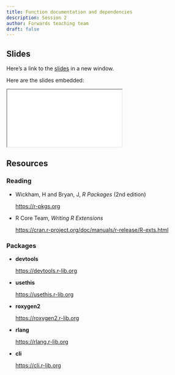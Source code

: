```yaml
---
title: Function documentation and dependencies
description: Session 2
author: Forwards teaching team
draft: false
---
```


## Slides

Here's a link to the [slides](/slides/02-documentation/index.qmd){target="_blank"} in a new window. 

Here are the slides embedded:

<iframe class="slide-deck ar16x9" src="/slides/02-documentation/index.html" title="02-documentation slides">
</iframe>

## Resources

### Reading

- Wickham, H and Bryan, J, _R Packages_ (2nd edition)

  <https://r-pkgs.org>

- R Core Team, _Writing R Extensions_

  <https://cran.r-project.org/doc/manuals/r-release/R-exts.html>

### Packages

- **devtools**

  <https://devtools.r-lib.org>
  
- **usethis**

  <https://usethis.r-lib.org>
  
- **roxygen2**

  <https://roxygen2.r-lib.org>
  
- **rlang**

  <https://rlang.r-lib.org>
  
- **cli**

  <https://cli.r-lib.org>
